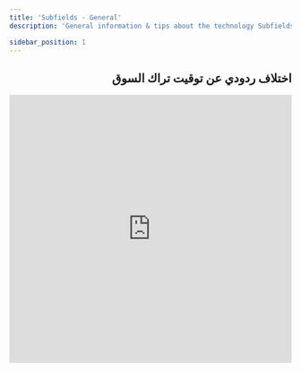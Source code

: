 ```yaml
---
title: 'Subfields - General'
description: 'General information & tips about the technology Subfields'

sidebar_position: 1
---
```


<div dir="rtl">

## اختلاف ردودي عن توقيت تراك السوق

<iframe
    width="100%"
    height="480"
    src="https://www.youtube.com/embed/5eLuxg4ares?list=PLPt2dINI2MIbovkDIgoZ53wxP_526Wa_R"
    title="Shorts اختلاف ردودي عن توقيت تراك السوق"
    frameBorder="0"
    allow="accelerometer; autoplay; clipboard-write; encrypted-media; gyroscope; picture-in-picture; web-share "
    allowFullScreen="true"
></iframe>

</div>
